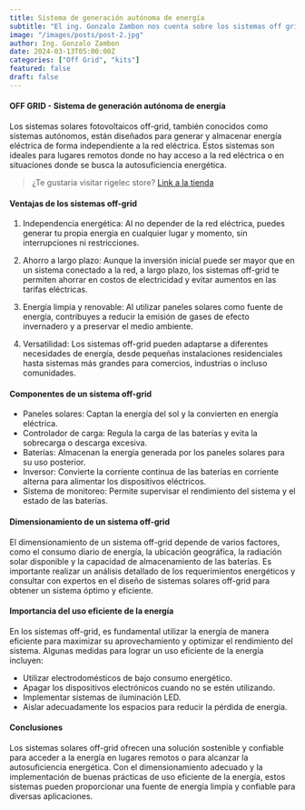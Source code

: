 ```yaml
---
title: Sistema de generación autónoma de energía
subtitle: "El ing. Gonzalo Zambon nos cuenta sobre los sistemas off grid"
image: "/images/posts/post-2.jpg"
author: Ing. Gonzalo Zambon
date: 2024-03-13T05:00:00Z
categories: ["Off Grid", "kits"]
featured: false
draft: false
---
```

#### OFF GRID - Sistema de generación autónoma de energía

Los sistemas solares fotovoltaicos off-grid, también conocidos como sistemas autónomos, están diseñados para generar y almacenar energía eléctrica de forma independiente a la red eléctrica. Estos sistemas son ideales para lugares remotos donde no hay acceso a la red eléctrica o en situaciones donde se busca la autosuficiencia energética.

> ¿Te gustaria visitar rigelec store?
[Link a la tienda](https://store.rigelec.com.ar/families/B%20-%20AISLADOS)

#### Ventajas de los sistemas off-grid

1. Independencia energética: Al no depender de la red eléctrica, puedes generar tu propia energía en cualquier lugar y momento, sin interrupciones ni restricciones.

2. Ahorro a largo plazo: Aunque la inversión inicial puede ser mayor que en un sistema conectado a la red, a largo plazo, los sistemas off-grid te permiten ahorrar en costos de electricidad y evitar aumentos en las tarifas eléctricas.

3. Energía limpia y renovable: Al utilizar paneles solares como fuente de energía, contribuyes a reducir la emisión de gases de efecto invernadero y a preservar el medio ambiente.

4. Versatilidad: Los sistemas off-grid pueden adaptarse a diferentes necesidades de energía, desde pequeñas instalaciones residenciales hasta sistemas más grandes para comercios, industrias o incluso comunidades.

#### Componentes de un sistema off-grid

- Paneles solares: Captan la energía del sol y la convierten en energía eléctrica.
- Controlador de carga: Regula la carga de las baterías y evita la sobrecarga o descarga excesiva.
- Baterías: Almacenan la energía generada por los paneles solares para su uso posterior.
- Inversor: Convierte la corriente continua de las baterías en corriente alterna para alimentar los dispositivos eléctricos.
- Sistema de monitoreo: Permite supervisar el rendimiento del sistema y el estado de las baterías.

#### Dimensionamiento de un sistema off-grid

El dimensionamiento de un sistema off-grid depende de varios factores, como el consumo diario de energía, la ubicación geográfica, la radiación solar disponible y la capacidad de almacenamiento de las baterías. Es importante realizar un análisis detallado de los requerimientos energéticos y consultar con expertos en el diseño de sistemas solares off-grid para obtener un sistema óptimo y eficiente.

#### Importancia del uso eficiente de la energía

En los sistemas off-grid, es fundamental utilizar la energía de manera eficiente para maximizar su aprovechamiento y optimizar el rendimiento del sistema. Algunas medidas para lograr un uso eficiente de la energía incluyen:

- Utilizar electrodomésticos de bajo consumo energético.
- Apagar los dispositivos electrónicos cuando no se estén utilizando.
- Implementar sistemas de iluminación LED.
- Aislar adecuadamente los espacios para reducir la pérdida de energía.

#### Conclusiones

Los sistemas solares off-grid ofrecen una solución sostenible y confiable para acceder a la energía en lugares remotos o para alcanzar la autosuficiencia energética. Con el dimensionamiento adecuado y la implementación de buenas prácticas de uso eficiente de la energía, estos sistemas pueden proporcionar una fuente de energía limpia y confiable para diversas aplicaciones.
